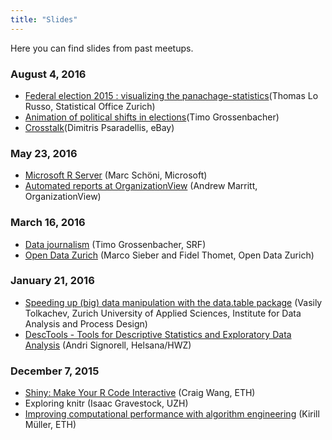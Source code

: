 ```yaml
---
title: "Slides"
---
```


Here you can find slides from past meetups.

### August 4, 2016
- [Federal election 2015 : visualizing the panachage-statistics](http://www.web.statistik.zh.ch/cms_vis/meetup/panachage.html)(Thomas Lo Russo, Statistical Office Zurich)
- [Animation of political shifts in elections](https://github.com/srfdata/2015-09-elections-political-shifts/blob/master/analysis/main.Rmd)(Timo Grossenbacher)
- [Crosstalk](https://raw.githubusercontent.com/dimitris1ps/zurichRMeetup/master/meetup.rmd)(Dimitris Psaradellis, eBay)

### May 23, 2016
- [Microsoft R Server](http://chilp.it/e690a33) (Marc Schöni, Microsoft)
- [Automated reports at OrganizationView](http://www.slideshare.net/AndrewMarritt/zurich-r-user-group-presentation-may-2016) (Andrew Marritt, OrganizationView)

### March 16, 2016
- [Data journalism](http://grssnbchr.github.io/zrug-rddj) (Timo Grossenbacher, SRF)
- [Open Data Zurich](http://de.slideshare.net/Opendatazurich/open-data-lt3-r) (Marco Sieber and Fidel Thomet, Open Data Zurich)

### January 21, 2016
- [Speeding up (big) data manipulation with the data.table package](http://de.slideshare.net/Zurich_R_User_Group/speeding-up-big-data-manipulation-with-datatable-package) (Vasily Tolkachev, Zurich University of Applied Sciences, Institute for Data Analysis and Process Design)
- [DescTools - Tools for Descriptive Statistics and Exploratory Data Analysis](http://de.slideshare.net/Zurich_R_User_Group/zurich-r-user-group-desc-tools) (Andri Signorell, Helsana/HWZ)  

### December 7, 2015
- [Shiny: Make Your R Code Interactive](http://de.slideshare.net/Zurich_R_User_Group/december-2015-meetup-shiny-make-your-r-code-interactive-craig-wang) (Craig Wang, ETH)
- Exploring knitr (Isaac Gravestock, UZH)
- [Improving computational performance with algorithm engineering](https://github.com/krlmlr-useR15/krlmlr-useR15.github.io/tree/master/_presentation) (Kirill Müller, ETH)
